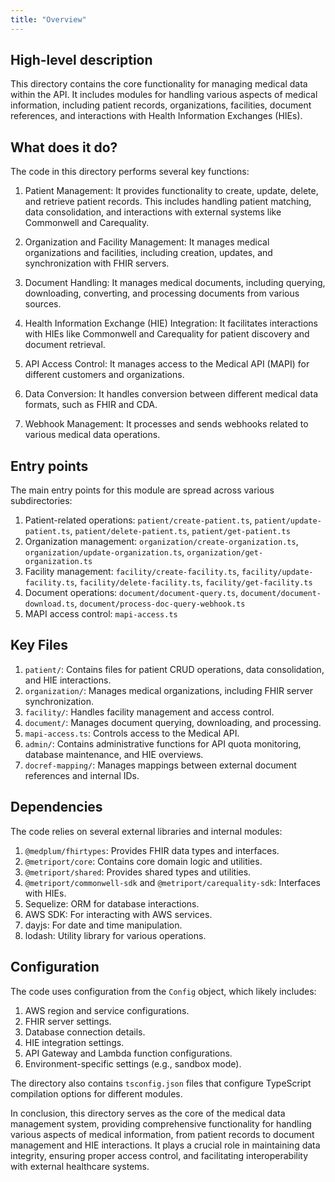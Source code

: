 ```yaml
---
title: "Overview"
---
```


## High-level description
This directory contains the core functionality for managing medical data within the API. It includes modules for handling various aspects of medical information, including patient records, organizations, facilities, document references, and interactions with Health Information Exchanges (HIEs).

## What does it do?
The code in this directory performs several key functions:

1. Patient Management: It provides functionality to create, update, delete, and retrieve patient records. This includes handling patient matching, data consolidation, and interactions with external systems like Commonwell and Carequality.

2. Organization and Facility Management: It manages medical organizations and facilities, including creation, updates, and synchronization with FHIR servers.

3. Document Handling: It manages medical documents, including querying, downloading, converting, and processing documents from various sources.

4. Health Information Exchange (HIE) Integration: It facilitates interactions with HIEs like Commonwell and Carequality for patient discovery and document retrieval.

5. API Access Control: It manages access to the Medical API (MAPI) for different customers and organizations.

6. Data Conversion: It handles conversion between different medical data formats, such as FHIR and CDA.

7. Webhook Management: It processes and sends webhooks related to various medical data operations.

## Entry points
The main entry points for this module are spread across various subdirectories:

1. Patient-related operations: `patient/create-patient.ts`, `patient/update-patient.ts`, `patient/delete-patient.ts`, `patient/get-patient.ts`
2. Organization management: `organization/create-organization.ts`, `organization/update-organization.ts`, `organization/get-organization.ts`
3. Facility management: `facility/create-facility.ts`, `facility/update-facility.ts`, `facility/delete-facility.ts`, `facility/get-facility.ts`
4. Document operations: `document/document-query.ts`, `document/document-download.ts`, `document/process-doc-query-webhook.ts`
5. MAPI access control: `mapi-access.ts`

## Key Files

1. `patient/`: Contains files for patient CRUD operations, data consolidation, and HIE interactions.
2. `organization/`: Manages medical organizations, including FHIR server synchronization.
3. `facility/`: Handles facility management and access control.
4. `document/`: Manages document querying, downloading, and processing.
5. `mapi-access.ts`: Controls access to the Medical API.
6. `admin/`: Contains administrative functions for API quota monitoring, database maintenance, and HIE overviews.
7. `docref-mapping/`: Manages mappings between external document references and internal IDs.

## Dependencies
The code relies on several external libraries and internal modules:

1. `@medplum/fhirtypes`: Provides FHIR data types and interfaces.
2. `@metriport/core`: Contains core domain logic and utilities.
3. `@metriport/shared`: Provides shared types and utilities.
4. `@metriport/commonwell-sdk` and `@metriport/carequality-sdk`: Interfaces with HIEs.
5. Sequelize: ORM for database interactions.
6. AWS SDK: For interacting with AWS services.
7. dayjs: For date and time manipulation.
8. lodash: Utility library for various operations.

## Configuration
The code uses configuration from the `Config` object, which likely includes:

1. AWS region and service configurations.
2. FHIR server settings.
3. Database connection details.
4. HIE integration settings.
5. API Gateway and Lambda function configurations.
6. Environment-specific settings (e.g., sandbox mode).

The directory also contains `tsconfig.json` files that configure TypeScript compilation options for different modules.

In conclusion, this directory serves as the core of the medical data management system, providing comprehensive functionality for handling various aspects of medical information, from patient records to document management and HIE interactions. It plays a crucial role in maintaining data integrity, ensuring proper access control, and facilitating interoperability with external healthcare systems.